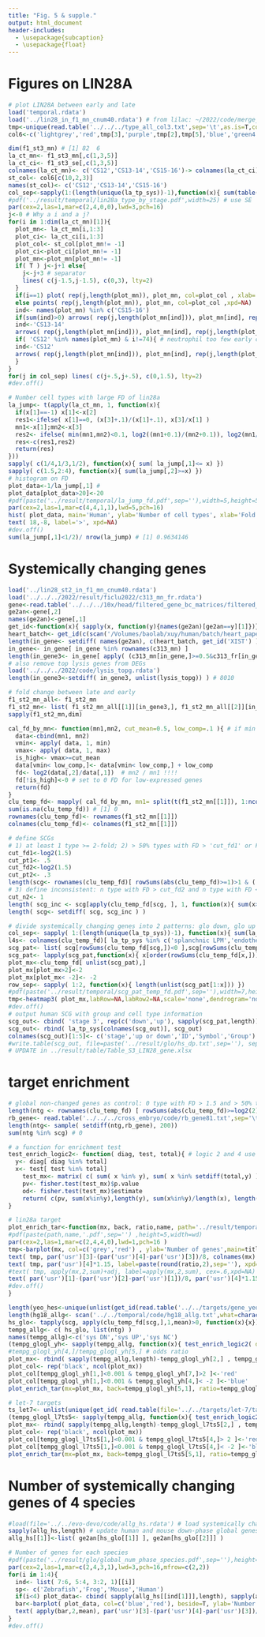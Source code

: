 ```yaml
---
title: "Fig. 5 & supple."
output: html_document
header-includes:
  - \usepackage{subcaption}
  - \usepackage{float}
---
```

# Figures on LIN28A

```r
# plot LIN28A between early and late
load('temporal.rdata')
load('../lin28_in_f1_mn_cnum40.rdata') # from lilac: ~/2022/code/merge_matrix.r: mean expression of LIN28A in each cell type
tmp<-unique(read.table('../../../type_all_col3.txt',sep='\t',as.is=T,comment.char='')[,2])
col6<-c('lightgrey','red',tmp[3],'purple',tmp[2],tmp[5],'blue','green4','orchid','turquoise','sienna',tmp[9],'yellow2','hotpink','navy','steelblue','skyblue','pink','black',tmp[4],rainbow(7))

dim(f1_st3_mn) # [1] 82  6
la_ct_mn<- f1_st3_mn[,c(1,3,5)]
la_ct_ci<- f1_st3_se[,c(1,3,5)]
colnames(la_ct_mn)<- c('CS12','CS13-14','CS15-16')-> colnames(la_ct_ci)
st_col<- col6[c(10,2,3)]
names(st_col)<- c('CS12','CS13-14','CS15-16')
col_sep<-sapply(1:(length(unique(la_tp_sys))-1),function(x){ sum(table(la_tp_sys)[unique(la_tp_sys)][1:x]) })
#pdf('../result/temporal/lin28a_type_by_stage.pdf',width=25) # use SE
par(cex=2,las=1,mar=c(2,4,0,0),lwd=3,pch=16)
j<-0 # Why a i and a j?
for(i in 1:dim(la_ct_mn)[1]){
  plot_mn<- la_ct_mn[i,1:3]
  plot_ci<- la_ct_ci[i,1:3]
  plot_col<- st_col[plot_mn!= -1]
  plot_ci<-plot_ci[plot_mn!= -1]
  plot_mn<-plot_mn[plot_mn!= -1]
  if( T ) j<-j+1 else{
    j<-j+3 # separator
    lines( c(j-1.5,j-1.5), c(0,3), lty=2)
  }
  if(i==1) plot( rep(j,length(plot_mn)), plot_mn, col=plot_col , xlab='', ylab='UMI mean', main='', frame=F, xlim=c(1,nrow(f1_st3_mn)),ylim=c(0,1.8),xaxt='n',xpd=NA)
  else points( rep(j,length(plot_mn)), plot_mn, col=plot_col ,xpd=NA)
  ind<- names(plot_mn) %in% c('CS15-16')
  if(sum(ind)>0) arrows( rep(j,length(plot_mn[ind])), plot_mn[ind], rep(j,length(plot_mn[ind])), plot_mn[ind]+plot_ci[ind], length = 0.1, angle = 90, col=plot_col[ind],xpd=NA  )
  ind<-'CS13-14'
  arrows( rep(j,length(plot_mn[ind])), plot_mn[ind], rep(j,length(plot_mn[ind])), plot_mn[ind]-plot_ci[ind], length = 0.1, angle = 90, col=plot_col[ind],xpd=NA)
  if( 'CS12' %in% names(plot_mn) & i!=74){ # neutrophil too few early cells
  ind<-'CS12'
  arrows( rep(j,length(plot_mn[ind])), plot_mn[ind], rep(j,length(plot_mn[ind])), plot_mn[ind]-plot_ci[ind], length = 0.1, angle = 90, col=plot_col[ind],xpd=NA)
  }
}
for(j in col_sep) lines( c(j+.5,j+.5), c(0,1.5), lty=2)
#dev.off()

# Number cell types with large FD of lin28a
la_jump<- t(apply(la_ct_mn, 1, function(x){
  if(x[1]==-1) x[1]<-x[2]
  res1<-ifelse( x[1]==0, (x[3]+.1)/(x[1]+.1), x[3]/x[1] )
  mn1<-x[1];mn2<-x[3]  
  res2<- ifelse( min(mn1,mn2)<0.1, log2((mn1+0.1)/(mn2+0.1)), log2(mn1/mn2)) # same with cal_wilp2, not good
  res<-c(res1,res2)
  return(res)
}))
sapply( c(1/4,1/3,1/2), function(x){ sum( la_jump[,1]<= x) })
sapply( c(1.5,2:4), function(x){ sum(la_jump[,2]>=x) })
# histogram on FD
plot_data<-1/la_jump[,1] #
plot_data[plot_data>20]<-20
#pdf(paste('../result/temporal/la_jump_fd.pdf',sep=''),width=5,height=5)
par(cex=2,las=1,mar=c(4,4,1,1),lwd=5,pch=16)
hist( plot_data, main='Human', ylab='Number of cell types', xlab='Fold difference', breaks=0:20)
text( 18,-8, label='>', xpd=NA)
#dev.off()
sum(la_jump[,1]<1/2)/ nrow(la_jump) # [1] 0.9634146
```

# Systemically changing genes
```r
load('../lin28_st2_in_f1_mn_cnum40.rdata')
load('../../../2022/result/ficlu2022/c313_mn_fr.rdata')
gene<-read.table('../../../10x/head/filtered_gene_bc_matrices/filtered_gene_bc_matrices/GRCh38/genes.tsv',sep='\t',as.is=T) # [1] 33694     2
ge2an<-gene[,2]
names(ge2an)<-gene[,1]
get_id<-function(x){ sapply(x, function(y){names(ge2an)[ge2an==y][1]})}
heart_batch<- get_id(c(scan('/Volumes/baolab/xuy/human/batch/heart_paper_batch.txt',what=character(0)),'XIST'))
length(in_gene<- setdiff( names(ge2an), c(heart_batch, get_id('XIST') )))
in_gene<- in_gene[ in_gene %in% rownames(c313_mn) ]
length(in_gene3<- in_gene[ apply( (c313_mn[in_gene,]>=0.5&c313_fr[in_gene,]>=.25),1,sum )>0 ]) # [1] 8142, as initial genes
# also remove top lysis genes from DEGs
load('../../../2022/code/lysis_topg.rdata')
length(in_gene3<-setdiff( in_gene3, unlist(lysis_topg)) ) # 8010

# fold change between late and early
f1_st2_mn_all<- f1_st2_mn
f1_st2_mn<- list( f1_st2_mn_all[[1]][in_gene3,], f1_st2_mn_all[[2]][in_gene3,] ) # filter for 'in_gene3'
sapply(f1_st2_mn,dim)

cal_fd_by_mn<- function(mn1,mn2, cut_mean=0.5, low_comp=.1 ){ # if min < 0.1, then +.1
  data<-cbind(mn1, mn2)
  vmin<- apply( data, 1, min)
  vmax<- apply( data, 1, max)
  is_high<- vmax>=cut_mean
  data[vmin< low_comp,]<- data[vmin< low_comp,] + low_comp
  fd<- log2(data[,2]/data[,1])  # mn2 / mn1 !!!!
  fd[!is_high]<-0 # set to 0 FD for low-expressed genes
  return(fd)
}
clu_temp_fd<- mapply( cal_fd_by_mn, mn1= split(t(f1_st2_mn[[1]]), 1:ncol(f1_st2_mn[[1]])), mn2= split(t(f1_st2_mn[[2]]), 1:ncol(f1_st2_mn[[2]])), MoreArgs=list(cut_mean=.3) )
sum(is.na(clu_temp_fd)) # [1] 0
rownames(clu_temp_fd)<- rownames(f1_st2_mn[[1]])
colnames(clu_temp_fd)<- colnames(f1_st2_mn[[1]])

# define SCGs
# 1) at least 1 type >= 2-fold; 2) > 50% types with FD > 'cut_fd1' or FD < -'cut_fd1'
cut_fd1<-log2(1.5)
cut_pt1<- .5
cut_fd2<-log2(1.5)
cut_pt2<- .3
length(scg<- rownames(clu_temp_fd)[ rowSums(abs(clu_temp_fd)>=1)>1 & ( rowSums(clu_temp_fd>=cut_fd1)>= cut_pt1*ncol(clu_temp_fd) | rowSums(clu_temp_fd<= -cut_fd1)>= cut_pt1*ncol(clu_temp_fd) ) ] )
# 3) define inconsistent: n type with FD > cut_fd2 and n type with FD < -cut_fd2
cut_n2<- 1
length( scg_inc <- scg[apply(clu_temp_fd[scg, ], 1, function(x){ sum(x>cut_fd2)>= cut_n2 & sum(x< -cut_fd2)>=cut_n2 })] )
length( scg<- setdiff( scg, scg_inc ) )

# divide systemically changing genes into 2 patterns: glo down, glo up
col_sep<- sapply( 1:(length(unique(la_tp_sys))-1), function(x){ sum(la_tp_sys %in% unique(la_tp_sys)[1:x] ) })
l4s<- colnames(clu_temp_fd)[ la_tp_sys %in% c('splanchnic LPM','endothelium','blood') ][-(1:4)]
scg_pat<- list( scg[rowSums(clu_temp_fd[scg,])<0 ],scg[rowSums(clu_temp_fd[scg,])>0] ) # [1] 468  78
scg_pat<- lapply(scg_pat,function(x){ x[order(rowSums(clu_temp_fd[x,]))] } )# order by FD
plot_mx<-clu_temp_fd[ unlist(scg_pat),]
plot_mx[plot_mx>2]<-2
plot_mx[plot_mx< -2]<- -2
row_sep<- sapply( 1:2, function(x){ length(unlist(scg_pat[1:x])) })
#pdf(paste('../result/temporal/scg_pat_temp_fd.pdf',sep=''),width=7,height=12)
tmp<-heatmap3( plot_mx,labRow=NA,labRow2=NA,scale='none',dendrogram='none',trace='none',Rowv=F,Colv=F,symkey=F,density.info="none",keysize=1,col=colorRampPalette(c("blue","white","red"))(499),color_key_label='log2 FD',color_key_label_cex=1,margins=c(0,0),color_key_axis_cex=1,key_mar=c(3, 0, 1, 1),labCol='',labRow_pos=c(2,4),sepwidth=c(0.1,0.1),sepcolor='black',cexRow=.5, ColSideColors= col.block[la_tp_sys[colnames(plot_mx)] ], colsep=col_sep, rowsep=row_sep)
#dev.off()
# output human SCG with group and cell type information
scg_out<- cbind( 'stage 3', rep(c('down','up'), sapply(scg_pat,length)), unlist(scg_pat), ge2an[unlist(scg_pat)], rep(c(1:2), sapply(scg_pat,length)), clu_temp_fd[unlist(scg_pat),] )
scg_out<- rbind( la_tp_sys[colnames(scg_out)], scg_out)
colnames(scg_out)[1:5]<- c('stage','up or down','ID','Symbol','Group')
#write.table(scg_out, file=paste('../result/glo/hs_dp.txt',sep=''), sep='\t',quote=F,row.name=T)
# UPDATE in ../result/table/Table_S3_LIN28_gene.xlsx
```

# target enrichment
```r
# global non-changed genes as control: 0 type with FD > 1.5 and > 50% type expressed
length(ntg <- rownames(clu_temp_fd) [ rowSums(abs(clu_temp_fd)>=log2(2))==0 & rowSums(clu_temp_fd!=0)>=.5*ncol(clu_temp_fd) ])
rb_gene<- read.table('../../../cross_embryo/code/rb_gene81.txt',sep='\t',as.is=T)[,1]
length(ntg<- sample( setdiff(ntg,rb_gene), 200))
sum(ntg %in% scg) # 0

# a function for enrichment test
test_enrich_logic2<- function( diag, test, total){ # logic 2 and 4 use the same function but different gene set
  y<- diag[ diag %in% total]
  x<- test[ test %in% total]
    test_mx<- matrix( c( sum( x %in% y), sum( x %in% setdiff(total,y) ), sum( y %in% setdiff(total,x)), sum( setdiff(total,x) %in% setdiff(total,y) ) ), nr=2)
    pv<- fisher.test(test_mx)$p.value
    od<- fisher.test(test_mx)$estimate
    return( c(pv, sum(x%in%y),length(y), sum(x%in%y)/length(x), length(y)/length(total), length(x), od ) )
}

# lin28a target
plot_enrich_tar<-function(mx, back, ratio,name, path='../result/temporal/',title='',perc_col,wd=7,adj=25,lab_cex=.5, main_cex=1){
#pdf(paste(path,name,'.pdf',sep='') ,height=5,width=wd)
par(cex=2,las=1,mar=c(2,4,4,0),lwd=1,pch=16 )
tmp<-barplot(mx, col=c('grey','red') , ylab='Number of genes',main=title, names.arg=rep('',ncol(mx)), cex.main=main_cex)
text( tmp, par('usr')[3]-(par('usr')[4]-par('usr')[3])/8, colnames(mx), xpd=NA,cex=lab_cex)
text( tmp, par('usr')[4]*1.15, label=paste(round(ratio,2),sep=''), xpd=NA,cex=1, col=perc_col)
#text( tmp, apply(mx,2,sum)+adj, label=apply(mx,2,sum), cex=.6,xpd=NA)
text( par('usr')[1]-(par('usr')[2]-par('usr')[1])/8, par('usr')[4]*1.15, label= round( back, 2), cex=1, xpd=NA, col='darkgrey')
#dev.off()
}

length(yeo_hes<-unique(unlist(get_id(read.table('../../targets/gene_yeo_2012/hg18_refgene_lin28ES.txt',sep='\t',as.is=T)[,4])))) # 5400, lin28a target list
length(hg18_allg<- scan('../../temporal/code/hg18_allg.txt',what=character(0))) # 20522
hs_glo<- tapply(scg, apply(clu_temp_fd[scg,],1,mean)>0, function(x){x}) # down-regulated, up-regulated
tempg_allg<- c( hs_glo, list(ntg) )
names(tempg_allg)<-c('sys DN','sys UP','sys NC')
(tempg_glogl_yh<- sapply(tempg_allg, function(x){ test_enrich_logic2( diag=yeo_hes, test= x, total=in_gene3 ) }))
#tempg_glogl_yh[4,]/tempg_glogl_yh[5,] # odds ratio
plot_mx<- rbind( sapply(tempg_allg,length)-tempg_glogl_yh[2,] , tempg_glogl_yh[2,])
plot_col<- rep('black', ncol(plot_mx))
plot_col[tempg_glogl_yh[1,]<0.001 & tempg_glogl_yh[7,]>2 ]<-'red'
plot_col[tempg_glogl_yh[1,]<0.001 & tempg_glogl_yh[4,]< -2 ]<-'blue'
plot_enrich_tar(mx=plot_mx, back=tempg_glogl_yh[5,1], ratio=tempg_glogl_yh[4,], name='tempg_glo_group_yes_hes',title='LIN28A pull down',perc_col=plot_col,wd=5,adj=15,lab_cex=.8)

# let-7 targets
ts_let7<- unlist(unique(get_id( read.table(file='../../targets/let-7/targetscan/TargetScan7.2__let-7-5p_98-5p.predicted_targets.txt', sep='\t', as.is=T,header=T,comment.char='',quote='',fill=T)[,1] ))) # only take targets of let-7-5p/98-5p  
(tempg_glogl_l7ts5<- sapply(tempg_allg, function(x){ test_enrich_logic2( diag=ts_let7, test= x, total=in_gene3) }))
plot_mx<- rbind( sapply(tempg_allg,length)-tempg_glogl_l7ts5[2,] , tempg_glogl_l7ts5[2,])
plot_col<- rep('black', ncol(plot_mx))
plot_col[tempg_glogl_l7ts5[1,]<0.001 & tempg_glogl_l7ts5[4,]> 2 ]<-'red'
plot_col[tempg_glogl_l7ts5[1,]<0.001 & tempg_glogl_l7ts5[4,]< -2 ]<-'blue'
plot_enrich_tar(mx=plot_mx, back=tempg_glogl_l7ts5[5,1], ratio=tempg_glogl_l7ts5[4,], name='tempg_glo_group_let7_ts5p_3',title='let-7 targets',perc_col=plot_col,wd=5,adj=15,lab_cex=.8)
```


# Number of systemically changing genes of 4 species
```r
#load(file='../../evo-devo/code/allg_hs.rdata') # load systemically changing genes from other species
sapply(allg_hs,length) # update human and mouse down-phase global genes
allg_hs[[1]]<-list( ge2an[hs_glo[[1]] ], ge2an[hs_glo[[2]]] )

# Number of genes for each species
#pdf(paste('../result/glo/global_num_phase_species.pdf',sep=''),height=3.5,width=3.5)
par(cex=2,las=1,mar=c(2,4,3,1),lwd=3,pch=16,mfrow=c(2,2))
for(i in 1:4){
  ind<- list( 7:6, 5:4, 3:2, 1)[[i]]
  sp<- c('Zebrafish','Frog','Mouse','Human')
  if(i<4) plot_data<- cbind( sapply(allg_hs[[ind[1]]],length), sapply(allg_hs[[ind[2]]],length) ) else plot_data<- cbind(c(0,0),sapply(allg_hs[[ind[1]]],length))
  bar<-barplot( plot_data, col=c('blue','red'), beside=T, ylab='Number of genes', main=sp[i] , border=NA, names.arg=c('','') )
  text( apply(bar,2,mean), par('usr')[3]-(par('usr')[4]-par('usr')[3])/10, label=c(expression(1%->%2),expression(3 %->% 4)),xpd=NA)
}
#dev.off()
```
